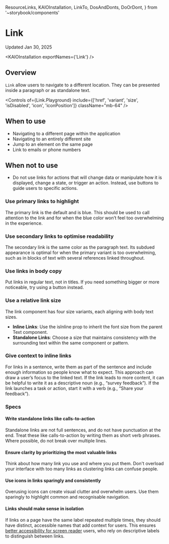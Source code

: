   ResourceLinks,
  KAIOInstallation,
  LinkTo,
  DosAndDonts,
  DoOrDont,
} from '~storybook/components'

<Meta title="Components/Link/Usage Guidelines" />

# Link

Updated Jan 30, 2025

<ResourceLinks
  sourceCode="https://github.com/cultureamp/kaizen-design-system/tree/main/packages/components/src/Link"
  figma="https://www.figma.com/design/FWIOtGjpv9z0by95j1SgP0/Link?node-id=273-4107"
  apiSpecification="/?path=/docs/components-link-api-specification--docs"
/>

<KAIOInstallation exportNames={'Link'} />

## Overview

`Link` allow users to navigate to a different location. They can be presented inside a paragraph or as standalone text.

<Canvas of={Link.Playground} />

<Controls
  of={Link.Playground}
  include={['href', 'variant', 'size', 'isDisabled', 'icon', 'iconPosition']}
  className="mb-64"
/>

## When to use

- Navigating to a different page within the application
- Navigating to an entirely different site
- Jump to an element on the same page
- Link to emails or phone numbers

## When not to use

- Do not use links for actions that will change data or manipulate how it is displayed, change a state, or trigger an action. Instead, use buttons to guide users to specific actions.

### Use primary links to highlight

The primary link is the default and is blue. This should be used to call attention to the link and for when the blue color won’t feel too overwhelming in the experience.

### Use secondary links to optimise readability

The secondary link is the same color as the paragraph text. Its subdued appearance is optimal for when the primary variant is too overwhelming, such as in blocks of text with several references linked throughout.

### Use links in body copy

Put links in regular text, not in titles. If you need something bigger or more noticeable, try using a button instead.

### Use a relative link size

The link component has four size variants, each aligning with body text sizes.

- **Inline Links**: Use the isInline prop to inherit the font size from the parent Text component.
- **Standalone Links**: Choose a size that maintains consistency with the surrounding text within the same component or pattern.

### Give context to inline links

For links in a sentence, write them as part of the sentence and include enough information so people know what to expect. This approach can draw a user’s focus to the linked text. If the link leads to more content, it can be helpful to write it as a descriptive noun (e.g., “survey feedback”). If the link launches a task or action, start it with a verb (e.g., “Share your feedback”).

### Specs

#### Write standalone links like calls-to-action

Standalone links are not full sentences, and do not have punctuation at the end. Treat these like calls-to-action by writing them as short verb phrases. Where possible, do not break over multiple lines.

<DosAndDonts>
  <DoOrDont story={Link.StandaloneLinkDo} />
  <DoOrDont story={Link.StandaloneLinkDont} isDont />
</DosAndDonts>

#### Ensure clarity by prioritizing the most valuable links

Think about how many link you use and where you put them. Don't overload your interface with too many links as clustering links can confuse people.

<DosAndDonts>
  <DoOrDont story={Link.OneLinkInSentence} />
  <DoOrDont story={Link.FiveLinksInSentence} isDont />
</DosAndDonts>

#### Use icons in links sparingly and consistently

Overusing icons can create visual clutter and overwhelm users. Use them sparingly to highlight common and recognisable navigation.

<DosAndDonts>
  <DoOrDont story={Link.ExternalIconLink} />
  <DoOrDont story={Link.RandomIconLink} isDont />
</DosAndDonts>

#### Links should make sense in isolation

If links on a page have the same label repeated multiple times, they should have distinct, accessible names that add context for users. This ensures [better accessibility for screen reader](https://cultureamp.atlassian.net/wiki/spaces/PA/pages/3240099910/Buttons+and+link+labels+make+sense+in+isolation) users, who rely on descriptive labels to distinguish between links.

<DosAndDonts>
  <DoOrDont story={Link.DistinctNamedLink} />
  <DoOrDont story={Link.GenericNamedLink} isDont />
</DosAndDonts>
